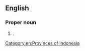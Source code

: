 ==English==
{{wikipedia}}

===Proper noun===
{{en-proper noun}}

# {{place|en|province|c/Indonesia}}.

[[Category:en:Provinces of Indonesia]]